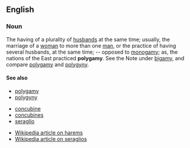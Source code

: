 ==English==
=== Noun ===
The having of a plurality of [[husband]]s at the same time; usually, the marriage of a [[woman]] to more than one [[man]], or the practice of having several husbands, at the same time; -- opposed to [[monogamy]]; as, the nations of the East practiced '''polygamy'''. See the Note under [[bigamy]], and compare [[polygamy]] and [[polygyny]].


====See also====
* [[polygamy]]
* [[polygyny]]

* [[concubine]]
* [[concubines]]
* [[seraglio]]

* [[w:Harem|Wikipedia article on harems]]
* [[w:Seraglio|Wikipedia article on seraglios]]
